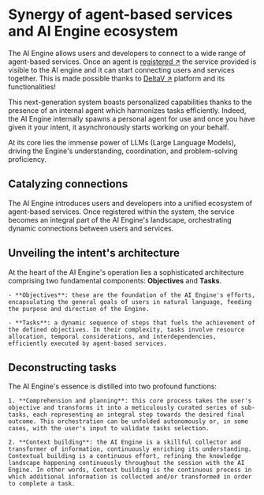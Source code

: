 # Synergy of agent-based services and AI Engine ecosystem

The AI Engine allows users and developers to connect to a wide range of agent-based services. Once an agent is [registered ↗️](/guides/agentverse/registering-agent-services) the service provided is visible to the AI engine and it can start connecting users and services together. This is made possible thanks to [DeltaV ↗️](/concepts/deltav/intro) platform and its functionalities!

This next-generation system boasts personalized capabilities thanks to the presence of an internal agent which harmonizes tasks efficiently. Indeed, the AI Engine internally spawns a personal agent for use and once you have given it your intent, it asynchronously starts working on your behalf.

At its core lies the immense power of LLMs (Large Language Models), driving the Engine's understanding, coordination, and problem-solving proficiency.

## Catalyzing connections

The AI Engine introduces users and developers into a unified ecosystem of agent-based services. Once registered within the system, the service becomes an integral part of the AI Engine's landscape, orchestrating dynamic connections between users and services.

## Unveiling the intent's architecture

At the heart of the AI Engine's operation lies a sophisticated architecture comprising two fundamental components: **Objectives** and **Tasks**.

    - **Objectives**: these are the foundation of the AI Engine's efforts, encapsulating the general goals of users in natural language, feeding the purpose and direction of the Engine.

    - **Tasks**: a dynamic sequence of steps that fuels the achievement of the defined objectives. In their complexity, tasks involve resource allocation, temporal considerations, and interdependencies, efficiently executed by agent-based services.

## Deconstructing tasks

The AI Engine's essence is distilled into two profound functions:

    1. **Comprehension and planning**: this core process takes the user's objective and transforms it into a meticulously curated series of sub-tasks, each representing an integral step towards the desired final outcome. This orchestration can be unfolded autonomously or, in some cases, with the user's input to validate tasks selection.

    2. **Context building**: the AI Engine is a skillful collector and transformer of information, continuously enriching its understanding. Contextual building is a continuous effort, refining the knowledge landscape happening continuously throughout the session with the AI Engine. In other words, Context building is the continuous process in which additional information is collected and/or transformed in order to complete a task.
